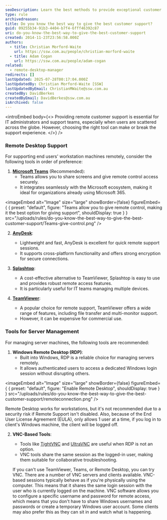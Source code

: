 ```yaml
---
seoDescription: Learn the best methods to provide exceptional customer support and control client machines remotely with Microsoft Teams, AnyDesk, and Splashtop.
type: rule
archivedreason:
title: Do you know the best way to give the best customer support?
guid: 09255b34-91b3-4404-b7f4-6fff46392c87
uri: do-you-know-the-best-way-to-give-the-best-customer-support
created: 2014-11-23T23:56:58.000Z
authors:
  - title: Christian Morford-Waite
    url: https://ssw.com.au/people/christian-morford-waite
  - title: Adam Cogan
    url: https://ssw.com.au/people/adam-cogan
related:
  - remote-desktop-manager
redirects: []
lastUpdated: 2025-07-28T00:17:04.000Z
lastUpdatedBy: Christian Morford-Waite [SSW]
lastUpdatedByEmail: ChristianMWaite@ssw.com.au
createdBy: DavidBerkes
createdByEmail: DavidBerkes@ssw.com.au
isArchived: false
---
```


<introEmbed
  body={<>
Providing remote customer support is essential for IT administrators and support teams, especially when users are scattered across the globe. However, choosing the right tool can make or break the support experience.
  </>}
/>
### Remote Desktop Support

For supporting end users' workstation machines remotely, consider the following tools in order of preference:

1. **[Microsoft Teams](https://products.office.com/en-AU/microsoft-teams/group-chat-software)** (Recommended):
   * Teams allows you to share screens and give remote control access securely.
   * It integrates seamlessly with the Microsoft ecosystem, making it ideal for organizations already using Microsoft 365.

   
<imageEmbed
  alt="Image"
  size="large"
  showBorder={false}
  figureEmbed={ {
    preset: "default",
    figure: "Teams allow you to give remote control, making it the best option for giving support",
    shouldDisplay: true
  } }
  src="/uploads/rules/do-you-know-the-best-way-to-give-the-best-customer-support/Teams-give-control.png"
/>

2. **[AnyDesk](https://anydesk.com/)**:
   * Lightweight and fast, AnyDesk is excellent for quick remote support sessions.
   * It supports cross-platform functionality and offers strong encryption for secure connections.

3. **[Splashtop](https://www.splashtop.com/)**:
   * A cost-effective alternative to TeamViewer, Splashtop is easy to use and provides robust remote access features.
   * It is particularly useful for IT teams managing multiple devices.

4. **[TeamViewer](https://www.teamviewer.com/)**:
   * A popular choice for remote support, TeamViewer offers a wide range of features, including file transfer and multi-monitor support.
   * However, it can be expensive for commercial use.

### Tools for Server Management

For managing server machines, the following tools are recommended:

1. **Windows Remote Desktop (RDP)**:
   * Built into Windows, RDP is a reliable choice for managing servers remotely.
   * It allows authenticated users to access a dedicated Windows login session without disrupting others.

   
<imageEmbed
  alt="Image"
  size="large"
  showBorder={false}
  figureEmbed={ {
    preset: "default",
    figure: "Enable Remote Desktop",
    shouldDisplay: true
  } }
  src="/uploads/rules/do-you-know-the-best-way-to-give-the-best-customer-support/remoteconnection.png"
/>

   Remote Desktop works for workstations, but it's not recommended due to a security risk if Remote Support isn't disabled. Also, because of the End User License Agreement (EULA), only allows 1 user at a time, if you log in to client's Windows machine, the client will be logged off.

2. **VNC-Based Tools**:
   * Tools like [TightVNC](https://www.tightvnc.com/) and [UltraVNC](https://www.uvnc.com/) are useful when RDP is not an option.
   * VNC tools share the same session as the logged-in user, making them suitable for collaborative troubleshooting.

   If you can't use TeamViewer, Teams, or Remote Desktop, you can try VNC. There are a number of VNC servers and clients available. VNC-based sessions typically behave as if you're physically using the computer. This means that it shares the same login session with the user who is currently logged on the machine. VNC software allows you to configure a specific username and password for remote access, which means that you don't have to share Windows usernames and passwords or create a temporary Windows user account. Some clients may also prefer this as they can sit in and watch what is happening.
